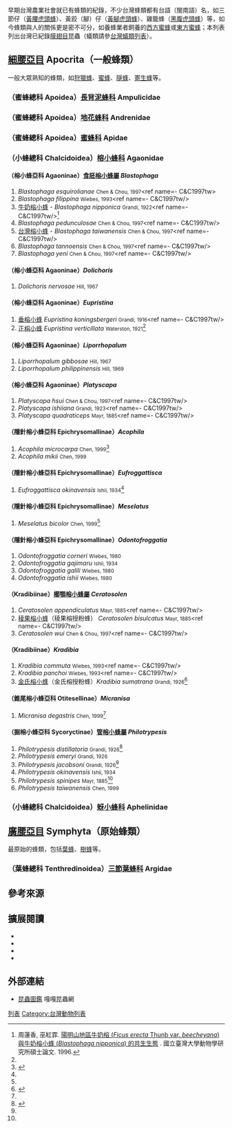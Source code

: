 早期台灣農業社會就已有蜂類的紀錄，不少台灣蜂類都有台語（閩南語）名，如三節仔（[[黃腰虎頭蜂|黃腰虎頭蜂]]）、黃跤（腳）仔（[[黃腳虎頭蜂|黃腳虎頭蜂]]）、雞籠蜂（[[黑腹虎頭蜂|黑腹虎頭蜂]]）等，如今蜂類與人的關係更是密不可分，如養蜂業者飼養的[[西方蜜蜂|西方蜜蜂]]或[[東方蜜蜂|東方蜜蜂]]；本列表列出台灣已紀錄[[膜翅目|膜翅目]]昆蟲（蟻類請參[[台灣蟻類列表|台灣蟻類列表]]）。

==[[細腰亞目|細腰亞目]] Apocrita（一般蜂類）==
一般大眾熟知的蜂類，如[[狩獵蜂|狩獵蜂]]、[[蜜蜂|蜜蜂]]、[[集蜂科|隧蜂]]、[[寄生蜂|寄生蜂]]等。

=== （蜜蜂總科 Apoidea）[[長背泥蜂科|長背泥蜂科]] Ampulicidae ===
=== （蜜蜂總科 Apoidea）[[地花蜂科|地花蜂科]] Andrenidae ===
=== （蜜蜂總科 Apoidea）[[蜜蜂科|蜜蜂科]] Apidae ===
=== （小蜂總科 Chalcidoidea）[[榕小蜂科|榕小蜂科]] Agaonidae ===
==== （榕小蜂亞科 Agaoninae）[[食胚榕小蜂屬|食胚榕小蜂屬]] ''Blastophaga'' ====
# ''Blastophaga esquirolianae'' <small>Chen & Chou, 1997</small><ref name=- C&C1997tw>{{cite journal | author = C. H. Chen（陳朝興） & L.Y. Chou（周樑鎰） | title = The Blastophagini of Taiwan(Hymenoptera: Agaonidae: Agaoninae)（臺灣產食胚榕小蜂族之分類(膜翅目:榕小蜂科:榕小蜂亞科)） | journal = Journal of Taiwan Museum | volume = 50 | number = 2 | pages = 113–154 | year = 1997 | url = }}</ref>
# ''Blastophaga filippina'' <small>Wiebes, 1993</small><ref name=- C&C1997tw/>
# [[牛奶榕小蜂|牛奶榕小蜂]] - ''Blastophaga nipponica'' <small>Grandi, 1922</small><ref name=- C&C1997tw/><ref>周蓮香, 巫紅霏. [http://eip.ymsnp.gov.tw/UD/library/A0032%E9%99%BD%E6%98%8E%E5%B1%B1%E5%9C%B0%E5%8D%80%E7%89%9B%E5%A5%B6%E6%A6%95%E8%88%87%E7%89%9B%E5%A5%B6%E6%A6%95%E5%B0%8F%E8%9C%82%E7%9A%84%E5%85%B1%E7%94%9F%E7%94%9F%E6%85%8B.pdf 陽明山地區牛奶榕 (''Ficus erecta'' Thunb var. ''beecheyana'') 與牛奶榕小蜂 (''Blastophaga nipponica'') 的共生生態] {{Wayback|url=http://eip.ymsnp.gov.tw/UD/library/A0032%E9%99%BD%E6%98%8E%E5%B1%B1%E5%9C%B0%E5%8D%80%E7%89%9B%E5%A5%B6%E6%A6%95%E8%88%87%E7%89%9B%E5%A5%B6%E6%A6%95%E5%B0%8F%E8%9C%82%E7%9A%84%E5%85%B1%E7%94%9F%E7%94%9F%E6%85%8B.pdf |date=20160304225703 }}. 國立臺灣大學動物學研究所碩士論文. 1996.</ref>
# ''Blastophaga pedunculosae'' <small>Chen & Chou, 1997</small><ref name=- C&C1997tw/>
# [[台灣榕小蜂|台灣榕小蜂]] - ''Blastophaga taiwanensis'' <small>Chen & Chou, 1997</small><ref name=- C&C1997tw/>
# ''Blastophaga tannoensis'' <small>Chen & Chou, 1997</small><ref name=- C&C1997tw/>
# ''Blastophaga yeni'' <small>Chen & Chou, 1997</small><ref name=- C&C1997tw/>

==== （榕小蜂亞科 Agaoninae）''Dolichoris'' ====
# ''Dolichoris nervosae'' <small>Hill, 1967</small>

==== （榕小蜂亞科 Agaoninae）''Eupristina'' ====
# [[垂榕小蜂|垂榕小蜂]] ''Eupristina koningsbergeri'' <small>Grandi, 1916</small><ref name=- C&C1997tw/>
# [[正榕小蜂|正榕小蜂]] ''Eupristina verticillata'' <small>Waterston, 1921</small><ref name = 1999C&C&W/>

==== （榕小蜂亞科 Agaoninae）''Liporrhopalum'' ====
# ''Liporrhopalum gibbosae'' <small>Hill, 1967</small>
# ''Liporrhopalum philippinensis'' <small>Hill, 1969</small>

==== （榕小蜂亞科 Agaoninae）''Platyscapa'' ====
# ''Platyscapa hsui'' <small>Chen & Chou, 1997</small><ref name=- C&C1997tw/>
# ''Platyscapa ishiiana'' <small>Grandi, 1923</small><ref name=- C&C1997tw/>
# ''Platyscapa quadraticeps'' <small>Mayr, 1885</small><ref name=- C&C1997tw/>

==== （隱針榕小蜂亞科 Epichrysomallinae）''Acophila'' ====
# ''Acophila microcarpa'' <small>Chen, 1999</small><ref name = 1999C&C&W>{{cite journal | author =  Y. R. Chen（陳穎儒）, W. C. Chuang（莊文忠） & W. J. Wu（吳文哲） | title = Chalcid wasps on Ficus microcarpa L. in Taiwan (Hymenoptera: Chalcidoidea)（臺灣正榕榕果小蜂之分類 (膜翅目：小蜂總科)） | journal = Journal of Taiwan Museum | volume = 52 | number = 1 | pages = 39–79 | year = 1999 | url = }}</ref>
# ''Acophila mikii'' <small>Chen, 1999</small>

==== （隱針榕小蜂亞科 Epichrysomallinae）''Eufroggattisca'' ====
# ''Eufroggattisca okinavensis'' <small>Ishii, 1934</small><ref name = 1999C&C&W/>

==== （隱針榕小蜂亞科 Epichrysomallinae）''Meselatus'' ====
# ''Meselatus bicolor'' <small>Chen, 1999</small><ref name = 1999C&C&W/>

==== （隱針榕小蜂亞科 Epichrysomallinae）''Odontofroggatia'' ====
# ''Odontofroggatia corneri'' <small>Wiebes, 1980</small>
# ''Odontofroggatia gajimaru'' <small>Ishii, 1934</small>
# ''Odontofroggatia galili'' <small>Wiebes, 1980</small>
# ''Odontofroggatia ishii'' <small>Wiebes, 1980</small>

==== （Kradibiinae）[[櫛顎榕小蜂屬|櫛顎榕小蜂屬]] ''Ceratosolen'' ====
# ''Ceratosolen appendiculatus'' <small>Mayr, 1885</small><ref name=- C&C1997tw/>
# [[稜果榕小蜂|稜果榕小蜂]]（稜果榕授粉蜂） ''Ceratosolen bisulcatus'' <small>Mayr, 1885</small><ref name=- C&C1997tw/>
# ''Ceratosolen wui'' <small>Chen & Chou, 1997</small><ref name=- C&C1997tw/>

==== （Kradibiinae）''Kradibia'' ====
# ''Kradibia commuta'' <small>Wiebes, 1993</small><ref name=- C&C1997tw/>
# ''Kradibia panchoi'' <small>Wiebes, 1993</small><ref name=- C&C1997tw/>
# [[金氏榕小蜂|金氏榕小蜂]]（金氏榕授粉蜂）''Kradibia sumatrana'' <small>Grandi, 1926</small><ref>{{cite journal | author = 張雯純, 呂福原, 何坤益, 曾喜育 | title = 金氏榕之榕果形態構造 | journal = 林業研究季刊 | volume = 31 | number = 3 | pages = 1–16 | year = 2009 | url = }}</ref>

==== （錐尾榕小蜂亞科 Otitesellinae）''Micranisa'' ====
# ''Micranisa degastris'' <small>Chen, 1999</small><ref name = 1999C&C&W/>

==== （掘榕小蜂亞科 Sycoryctinae）[[管榕小蜂屬|管榕小蜂屬]] ''Philotrypesis'' ====
# ''Philotrypesis distillatoria'' <small>Grandi, 1926</small><ref name=C&W1997tw>{{cite journal | author = 周樑鎰, 翁振宇 | title = 臺灣產管榕小蜂屬之三新記錄種(膜翅目:榕小蜂科:掘榕小蜂亞科)） | journal = 中華昆蟲 | volume = 17 | number = 3 | pages = 182–187 | year = 1997 | url = http://digi_lib.entomol.ntu.edu.tw/chinese/publication/journal/pdf/c1703/c170306.pdf | deadurl = yes | archiveurl = https://web.archive.org/web/20131216094026/http://digi_lib.entomol.ntu.edu.tw/chinese/publication/journal/pdf/c1703/c170306.pdf | archivedate = 2013-12-16 | access-date = 2013-12-16 }}</ref>
# ''Philotrypesis emeryi'' <small>Grandi, 1926</small>
# ''Philotrypesis jacobsoni'' <small>Grandi, 1926</small><ref name=C&W1997tw/>
# ''Philotrypesis okinavensis'' <small>Ishii, 1934</small>
# ''Philotrypesis spinipes'' <small>Mayr, 1885</small><ref name=C&W1997tw/>
# ''Philotrypesis taiwanensis'' <small>Chen, 1999</small>

=== （小蜂總科 Chalcidoidea）[[蚜小蜂科|蚜小蜂科]] Aphelinidae ===

==[[廣腰亞目|廣腰亞目]] Symphyta（原始蜂類）==
最原始的蜂類，包括[[葉蜂總科|葉蜂]]、[[樹蜂總科|樹蜂]]等。

=== （葉蜂總科 Tenthredinoidea）[[三節葉蜂科|三節葉蜂科]] Argidae ===

== 參考來源 ==
{{reflist}}

== 擴展閱讀 ==
{{refbegin}}
* {{cite book | author = 楊維晟 | title = 野蜂放大鏡 | year = 2010 | publisher = 天下文化 | isbn = 978-986-216-532-4 }}
* {{cite book | author = [[朱耀沂|朱耀沂]]著, 林韋宏攝影 | title = 台灣昆蟲教室 | year = 2012 | publisher = 天下文化 | isbn = 978-986-216-862-2 }}
* {{cite book | author = 楊維晟 | title = 賞蟲365天（春夏篇, 秋冬篇） | year = 2011 | publisher = 天下文化 }}
* {{cite web | url = http://taibnet.sinica.edu.tw/chi/taibnet_species_list.php?D2=order&D3=equal&T1=Hymenoptera&T1_new_value=true&query=Y&fr=y&sy=n | title = 膜翅目（Hymenoptera）昆蟲 | author = 臺灣物種名錄. 台灣中央研究院生物多樣性研究中心 | access-date = 2013-09-22 | archive-date = 2020-06-13 | archive-url = https://web.archive.org/web/20200613123835/http://taibnet.sinica.edu.tw/chi/taibnet_species_list.php?D2=order&D3=equal&T1=Hymenoptera&T1_new_value=true&query=Y&fr=y&sy=n | dead-url = no }}
{{refend}}

== 外部連結 ==
* [http://gaga.biodiv.tw/9701bx/in94.htm 昆蟲圖鑑] {{Wayback|url=http://gaga.biodiv.tw/9701bx/in94.htm |date=20201218024637 }} 嘎嘎昆蟲網

{{台灣動物}}

[[Category:台灣昆蟲|列表]]
[[Category:台灣動物列表|Category:台灣動物列表]]